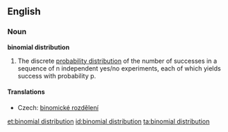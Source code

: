 ==English==
{{wikipedia}}
===Noun===
'''binomial distribution'''

# {{statistics}} The discrete [[probability distribution]] of the number of successes in a sequence of n independent yes/no experiments, each of which yields success with probability p.

====Translations====
{{trans-top|probability distribution}}
*Czech: [[binomické rozdělení]] {{n}}
{{trans-mid}}
{{trans-bottom}}

[[et:binomial distribution]]
[[id:binomial distribution]]
[[ta:binomial distribution]]